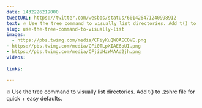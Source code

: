 ```yaml
---
date: 1432226219000
tweetURL: https://twitter.com/wesbos/status/601426471240998912
text: 🔥 Use the tree command to visually list directories. Add t() to .zshrc file for quick + easy defaults. 
slug: use-the-tree-command-to-visually-list
images:
  - https://pbs.twimg.com/media/CFiyKuQW0AEC0VE.png
- https://pbs.twimg.com/media/CFi0TLpXIAE6oUI.png
- https://pbs.twimg.com/media/CFjiUHzWMAAd2jh.png
videos:
  
links:
  
---
```

🔥 Use the tree command to visually list directories. Add t() to .zshrc file for quick + easy defaults.
